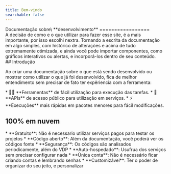 ```yaml
---
title: Bem-vindo
searchable: false
---
```

<div className="home">
  Documentação sobre\
  **desenvolvimento**
  =================
</div>

<div className="center-text">
A decisão de como e o que utilizar para fazer esse site, é a mais importante, por isso escolhi nextra.
Tornando a escrita da documentação em algo simples, com histórico de alterações e acima de tudo extremamente otimizada,
e ainda você pode importar componentes, como gráficos interativos ou alertas, e incorporá-los dentro de seu conteúdo.
</div>

<div className="card big">
  ## Introdução

  Ao criar uma documentação sobre o que está sendo desenvolvido ou mostrar como utilizar o que já foi desenvolvido,
  fica de melhor entendimento sem precisar de fato ter expêriencia com a ferramenta:

  <div className="emoji-list">
    *   🧑‍💻 **Ferramentas** de fácil utilização para execução das tarefas.
    *   🔌 **APIs** de acesso público para utilização em serviços.
    *   ⚡ **Execuções** mais rápidas em pacotes menores para fácil modificações.
  </div>
</div>

## 100% em nuvem

<div className="emoji-list">
  *   **Gratuito**: Não é necessario utilizar serviços pagos para testar os projetos
  *   **Código aberto**: Além da documentação, você poderá ver os códigos fonte
  *   **Segurança**: Os códigos são analisados periodicamente, além do VDP
  *   **Auto-hospedado**: Usufrua dos serviços sem precisar configurar nada
  *   **Única conta**: Não é necessário ficar criando contas e lembrando senhas
  *   **Customizável**: Ter o poder de organizar do seu jeito, e personalizar
</div>